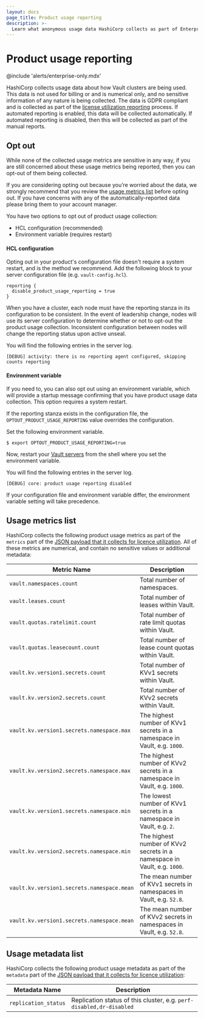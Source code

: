```yaml
---
layout: docs
page_title: Product usage reporting
description: >-
  Learn what anonymous usage data HashiCorp collects as part of Enterprise utilization reporting. Enable or disable collection.
---
```


# Product usage reporting

@include 'alerts/enterprise-only.mdx'

HashiCorp collects usage data about how Vault clusters are being used. This data is not
used for billing or and is numerical only, and no sensitive information of
any nature is being collected. The data is GDPR compliant and is collected as part of
the [license utilization reporting](/vault/docs/enterprise/license/utilization-reporting)
process. If automated reporting is enabled, this data will be collected automatically.
If automated reporting is disabled, then this will be collected as part of the manual reports.

## Opt out

While none of the collected usage metrics are sensitive in any way, if you are still concerned
about these usage metrics being reported, then you can opt-out of them being collected.

If you are considering opting out because you’re worried about the data, we
strongly recommend that you review the [usage metrics list](#usage-metrics-list)
before opting out. If you have concerns with any of the automatically-reported
data please bring them to your account manager.

You have two options to opt out of product usage collection:

- HCL configuration (recommended)
- Environment variable (requires restart)


#### HCL configuration

Opting out in your product's configuration file doesn't require a system
restart, and is the method we recommend. Add the following block to your server
configuration file (e.g. `vault-config.hcl`).

```hcl
reporting {
  disable_product_usage_reporting = true
}
```

<Warning>

  When you have a cluster, each node must have the reporting stanza in its
  configuration to be consistent. In the event of leadership change, nodes will
  use its server configuration to determine whether or not to opt-out the
  product usage collection. Inconsistent configuration between nodes will change the
  reporting status upon active unseal.

</Warning>


You will find the following entries in the server log.

<CodeBlockConfig hideClipboard>

  ```
  [DEBUG] activity: there is no reporting agent configured, skipping counts reporting
  ```

</CodeBlockConfig>

#### Environment variable

If you need to, you can also opt out using an environment variable, which will
provide a startup message confirming that you have product usage data collection.
This option requires a system restart.

<Note>

  If the reporting stanza exists in the configuration file, the
  `OPTOUT_PRODUCT_USAGE_REPORTING` value overrides the configuration.

</Note>

Set the following environment variable.

```shell-session
$ export OPTOUT_PRODUCT_USAGE_REPORTING=true
```

Now, restart your [Vault servers](/vault/docs/commands/server) from the shell
where you set the environment variable.

You will find the following entries in the server log.

<CodeBlockConfig hideClipboard>

  ```
  [DEBUG] core: product usage reporting disabled
  ```

</CodeBlockConfig>

If your configuration file and environment variable differ, the environment
variable setting will take precedence.

## Usage metrics list

HashiCorp collects the following product usage metrics as part of the `metrics` part of the
[JSON payload that it collects for licence utilization](/vault/docs/enterprise/license/utilization-reporting#example-payloads).
All of these metrics are numerical, and contain no sensitive values or additional metadata:

| Metric Name                                | Description                                                              |
|--------------------------------------------|--------------------------------------------------------------------------|
| `vault.namespaces.count`                   | Total number of namespaces.                                              |
| `vault.leases.count`                       | Total number of leases within Vault.                                     |
| `vault.quotas.ratelimit.count`             | Total number of rate limit quotas within Vault.                          |
| `vault.quotas.leasecount.count`            | Total number of lease count quotas within Vault.                         |
| `vault.kv.version1.secrets.count`          | Total number of KVv1 secrets within Vault.                               |
| `vault.kv.version2.secrets.count`          | Total number of KVv2 secrets within Vault.                               |
| `vault.kv.version1.secrets.namespace.max`  | The highest number of KVv1 secrets in a namespace in Vault, e.g. `1000`. |
| `vault.kv.version2.secrets.namespace.max`  | The highest number of KVv2 secrets in a namespace in Vault, e.g. `1000`. |
| `vault.kv.version1.secrets.namespace.min`  | The lowest number of KVv1 secrets in a namespace in Vault, e.g. `2`.     |
| `vault.kv.version2.secrets.namespace.min`  | The highest number of KVv2 secrets in a namespace in Vault, e.g. `1000`. |
| `vault.kv.version1.secrets.namespace.mean` | The mean number of KVv1 secrets in namespaces in Vault, e.g. `52.8`.     |
| `vault.kv.version1.secrets.namespace.mean` | The mean number of KVv2 secrets in namespaces in Vault, e.g. `52.8`.     |

## Usage metadata list

HashiCorp collects the following product usage metadata as part of the `metadata` part of the
[JSON payload that it collects for licence utilization](/vault/docs/enterprise/license/utilization-reporting#example-payloads):

| Metadata Name        | Description                                                          |
|----------------------|----------------------------------------------------------------------|
| `replication_status` | Replication status of this cluster, e.g. `perf-disabled,dr-disabled` |
